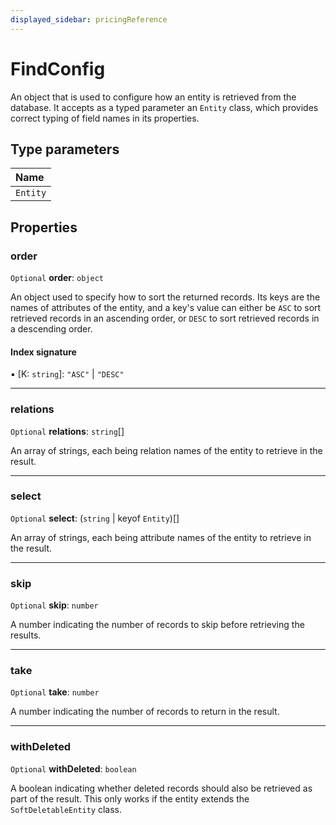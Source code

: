 ```yaml
---
displayed_sidebar: pricingReference
---
```


# FindConfig

An object that is used to configure how an entity is retrieved from the database. It accepts as a typed parameter an `Entity` class, 
which provides correct typing of field names in its properties.

## Type parameters

| Name |
| :------ |
| `Entity` | `object` |

## Properties

### order

 `Optional` **order**: `object`

An object used to specify how to sort the returned records. Its keys are the names of attributes of the entity, and a key's value can either be `ASC` 
to sort retrieved records in an ascending order, or `DESC` to sort retrieved records in a descending order.

#### Index signature

▪ [K: `string`]: ``"ASC"`` \| ``"DESC"``

___

### relations

 `Optional` **relations**: `string`[]

An array of strings, each being relation names of the entity to retrieve in the result.

___

### select

 `Optional` **select**: (`string` \| keyof `Entity`)[]

An array of strings, each being attribute names of the entity to retrieve in the result.

___

### skip

 `Optional` **skip**: `number`

A number indicating the number of records to skip before retrieving the results.

___

### take

 `Optional` **take**: `number`

A number indicating the number of records to return in the result.

___

### withDeleted

 `Optional` **withDeleted**: `boolean`

A boolean indicating whether deleted records should also be retrieved as part of the result. This only works if the entity extends the
`SoftDeletableEntity` class.
